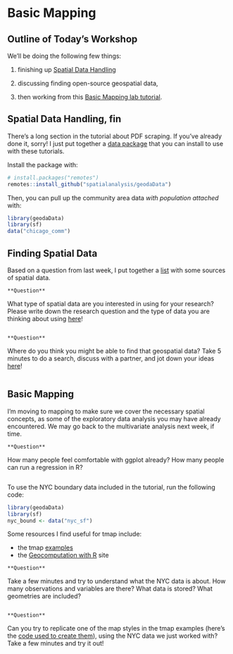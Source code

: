 # Basic Mapping

## Outline of Today's Workshop

We'll be doing the following few things:

1. finishing up [Spatial Data Handling](https://spatialanalysis.github.io/lab_tutorials/1_R_Spatial_Data_Handling.html)

2. discussing finding open-source geospatial data,

3. then working from this [Basic Mapping lab tutorial](https://spatialanalysis.github.io/lab_tutorials/4_R_Mapping.html).

## Spatial Data Handling, fin

There's a long section in the tutorial about PDF scraping. If you've already done it, sorry! I just put together a [data package](https://spatialanalysis.github.io/geodaData/) that you can install to use with these tutorials.

Install the package with:

```r
# install.packages("remotes")
remotes::install_github("spatialanalysis/geodaData")
```

Then, you can pull up the community area data *with population attached* with:
```r
library(geodaData)
library(sf)
data("chicago_comm")
```

## Finding Spatial Data

Based on a question from last week, I put together a [list](https://github.com/spatialanalysis/geodaData) with some sources of spatial data.

```block
**Question**
```
What type of spatial data are you interested in using for your research? Please write down the research question and the type of data you are thinking about using [here](https://docs.google.com/document/d/1v9GkkCspc2tT5-bVi7KrUJgUP8zHuCFfenXHCxyggPk/edit?usp=sharing)!
```block
```

```block
**Question**
```
Where do you think you might be able to find that geospatial data? Take 5 minutes to do a search, discuss with a partner, and jot down your ideas [here](https://docs.google.com/document/d/1v9GkkCspc2tT5-bVi7KrUJgUP8zHuCFfenXHCxyggPk/edit?usp=sharing)!
```block
```

## Basic Mapping

I'm moving to mapping to make sure we cover the necessary spatial concepts, as some of the exploratory data analysis you may have already encountered. We may go back to the multivariate analysis next week, if time.

```block
**Question**
```
How many people feel comfortable with ggplot already? How many people can run a regression in R?
```block
```

To use the NYC boundary data included in the tutorial, run the following code:

```r
library(geodaData)
library(sf)
nyc_bound <- data("nyc_sf")
```

Some resources I find useful for tmap include:

- the tmap [examples](https://github.com/mtennekes/tmap/#reference)
- the [Geocomputation with R](https://geocompr.robinlovelace.net/adv-map.html) site

```block
**Question**
```
Take a few minutes and try to understand what the NYC data is about. How many observations and variables are there? What data is stored? What geometries are included?
```block
```

```block
**Question**
```
Can you try to replicate one of the map styles in the tmap examples (here's the [code used to create them](https://cran.r-project.org/web/packages/tmap/vignettes/tmap-JSS-code.html)), using the NYC data we just worked with? Take a few minutes and try it out!
```block
```

